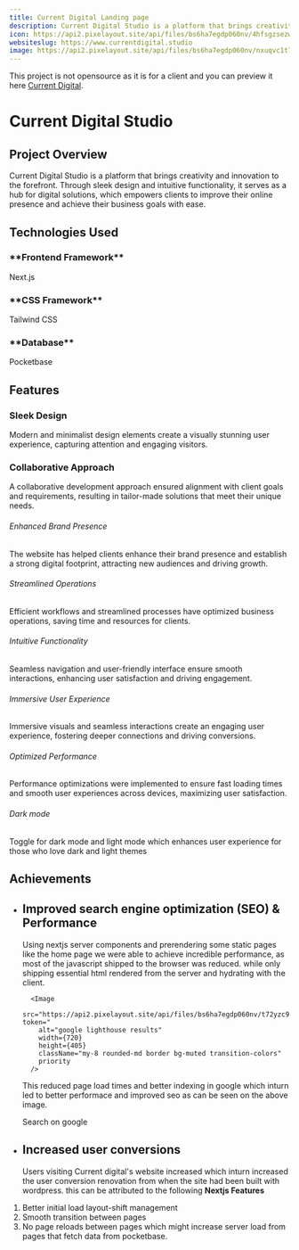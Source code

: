 ```yaml
---
title: Current Digital Landing page
description: Current Digital Studio is a platform that brings creativity and innovation to the forefront. Through sleek design and intuitive functionality, it serves as a hub for digital solutions, which empowers clients to improve their online presence and achieve their business goals with ease.
icon: https://api2.pixelayout.site/api/files/bs6ha7egdp060nv/4hfsgzsezw4h5rj/icon_0zT0mu80Xx.svg?token=
websiteslug: https://www.currentdigital.studio
image: https://api2.pixelayout.site/api/files/bs6ha7egdp060nv/nxuqvc1t7ghcgu6/currentdigitallandingpage_ELc8Nukr3M.webp?token=
---
```




<div>

This project is not opensource as it is for a client and you can preview it here [Current Digital](https://www.currentdigital.studio).

</div>

# Current Digital Studio

## Project Overview

Current Digital Studio is a platform that brings creativity and innovation to the forefront. Through sleek design and intuitive functionality, it serves as a hub for digital solutions, which empowers clients to improve their online presence and achieve their business goals with ease.

## Technologies Used

<div className="grid lg:grid-cols-2">
<div className="rounded-lg flex flex-row items-center justify-start gap-x-6 mt-10">
  <Nextjs className="text-green-600 size-16" /> 
  
  <div className="flex flex-col">
  <h3>**Frontend Framework**</h3>
  <p>Next.js</p>
  </div>
</div>
<div className="rounded-lg flex flex-row items-center justify-start gap-x-6 mt-10">
  <TailwindCSS className="text-green-600 size-16" /> 
  
  <div className="flex flex-col">
  <h3>**CSS Framework**</h3>
  <p>Tailwind CSS</p>
 
  </div>
</div>
<div className="rounded-lg flex flex-row items-center justify-start gap-x-6 mt-10">
  <Pocketbase className="text-green-600 size-16" /> 
  
  <div className="flex flex-col">
  <h3>**Database**</h3>
  <p>Pocketbase</p>
  </div>
</div>

</div>

## Features

<div className="grid lg:grid-cols-2 gap-4 py-6">
<div class="rounded-lg bg-green-600 p-6 text-white">
  <h3 class="mb-4 text-xl font-semibold flex items-center gap-x-2">
  <Check className="font-bold" size={20} /><span>Sleek Design</span>
  </h3>
  <p class="text-primary text-gray-300">
    Modern and minimalist design elements create a visually stunning user
    experience, capturing attention and engaging visitors.
  </p>
</div>

<div class="rounded-lg bg-green-600 text-white p-6">
<h3 class="mb-4 text-xl font-semibold flex items-center gap-x-2">
  <Check className="font-bold" size={20} /><span>Collaborative Approach</span>
  </h3>
 
  <p class="text-primary text-gray-300">
    A collaborative development approach ensured alignment with client goals and
    requirements, resulting in tailor-made solutions that meet their unique
    needs.
  </p>
</div>
</div>

<div className="mx-auto px-4 py-16 sm:max-w-xl md:max-w-full md:px-24 lg:max-w-screen-xl lg:px-8 lg:py-20">
  <div className="row-gap-8 sm:row-gap-0 grid sm:grid-cols-2 lg:grid-cols-3">
    <div className="border-b p-8 sm:border-r">
      <div className="max-w-md text-center">
        <div className="mx-auto mb-4 flex h-16 w-16 items-center justify-center rounded-full sm:h-16 sm:w-16">
          <Check />
        </div>
        <h6 className="mb-2 font-semibold leading-5">
          Enhanced Brand Presence
        </h6>
        <p className="mb-3 text-sm">
          The website has helped clients enhance their brand presence and
          establish a strong digital footprint, attracting new audiences and
          driving growth.
        </p>
      </div>
    </div>
    <div className="border-b p-8 lg:border-r">
      <div className="max-w-md text-center">
        <div className="mx-auto mb-4 flex h-16 w-16 items-center justify-center rounded-full sm:h-16 sm:w-16">
          <Check />
        </div>
        <h6 className="mb-2 font-semibold leading-5">Streamlined Operations</h6>
        <p className="mb-3 text-sm">
          Efficient workflows and streamlined processes have optimized business
          operations, saving time and resources for clients.
        </p>
      </div>
    </div>
    <div className="border-b p-8 sm:border-r lg:border-r-0">
      <div className="max-w-md text-center">
        <div className="mx-auto mb-4 flex h-16 w-16 items-center justify-center rounded-full sm:h-16 sm:w-16">
          <Check />
        </div>
        <h6 className="mb-2 font-semibold leading-5">
          Intuitive Functionality
        </h6>
        <p className="mb-3 text-sm">
          Seamless navigation and user-friendly interface ensure smooth
          interactions, enhancing user satisfaction and driving engagement.
        </p>
      </div>
    </div>
    <div className="border-b p-8 lg:border-b-0 lg:border-r">
      <div className="max-w-md text-center">
        <div className="mx-auto mb-4 flex h-16 w-16 items-center justify-center rounded-full sm:h-16 sm:w-16">
          <Check />
        </div>
        <h6 className="mb-2 font-semibold leading-5">
          Immersive User Experience
        </h6>
        <p className="mb-3 text-sm ">
          Immersive visuals and seamless interactions create an engaging user
          experience, fostering deeper connections and driving conversions.
        </p>
      </div>
    </div>
    <div className="border-b p-8 sm:border-b-0 sm:border-r">
      <div className="max-w-md text-center">
        <div className="mx-auto mb-4 flex h-16 w-16 items-center justify-center rounded-full sm:h-16 sm:w-16">
          <Check />
        </div>
        <h6 className="mb-2 font-semibold leading-5">Optimized Performance</h6>
        <p className="mb-3 text-sm ">
          Performance optimizations were implemented to ensure fast loading
          times and smooth user experiences across devices, maximizing user
          satisfaction.
        </p>
      </div>
    </div>
    <div className="p-8">
      <div className="max-w-md text-center">
        <div className="mx-auto mb-4 flex h-16 w-16 items-center justify-center rounded-full sm:h-16 sm:w-16">
          <Check />
        </div>
        <h6 className="mb-2 font-semibold leading-5">Dark mode</h6>
        <p className="mb-3 text-sm">
          Toggle for dark mode and light mode which enhances user experience for
          those who love dark and light themes
        </p>
      </div>
    </div>
  </div>
</div>

## Achievements

- ## Improved search engine optimization (SEO) & Performance

  Using nextjs server components and prerendering some static pages like the home page we were able
  to achieve incredible performance, as most of the javascript shipped to the browser was reduced.
  while only shipping essential html rendered from the server and hydrating with the client.

        <Image
          src="https://api2.pixelayout.site/api/files/bs6ha7egdp060nv/t72yzc9bz7yf57a/loadperformance_4OVKBFOd8Z.webp?token="
          alt="google lighthouse results"
          width={720}
          height={405}
          className="my-8 rounded-md border bg-muted transition-colors"
          priority
        />

  This reduced page load times and better indexing in google which inturn led to better performace
  and improved seo as can be seen on the above image.

  <div className="flex items-start py-10 text-white">
    <Link
      className="flex items-center justify-start gap-x-4 rounded-full bg-green-600 px-4 py-1 no-underline"
      href="https://www.google.com/search?q=currentdigital.studio&sca_esv=8b3c2fe050857b40&sxsrf=ADLYWIK_8lFOZAnzcHNkeJ0yDO32yKdIig%3A1716383024655&ei=MO1NZpPTJ-Xri-gPgt67mA8&ved=0ahUKEwiTq-6DqaGGAxXl9QIHHQLvDvMQ4dUDCBA&uact=5&oq=currentdigital.studio&gs_lp=Egxnd3Mtd2l6LXNlcnAiFWN1cnJlbnRkaWdpdGFsLnN0dWRpbzIIEAAYgAQYogQyCBAAGIAEGKIEMggQABiABBiiBDIIEAAYgAQYogRIhhxQ6gVY0BpwAXgBkAEAmAHOA6ABnAqqAQM0LTO4AQPIAQD4AQGYAgOgAvcGwgIKEAAYsAMY1gQYR8ICCBAhGKABGMMEmAMAiAYBkAYIkgcFMS40LTKgB5cJ&sclient=gws-wiz-serp"
    >
      <Search />
      <span>Search on google</span>
    </Link>
  </div>

- ## Increased user conversions
  Users visiting Current digital's website increased which inturn increased the user conversion renovation
  from when the site had been built with wordpress. this can be attributed to the following **Nextjs Features**

1.  Better initial load layout-shift management
2.  Smooth transition between pages
3.  No page reloads between pages which might increase server load from pages that fetch data from pocketbase.

